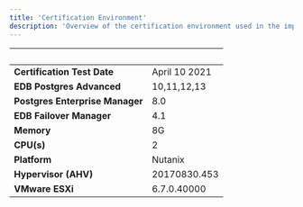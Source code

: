 ```yaml
---
title: 'Certification Environment'
description: 'Overview of the certification environment used in the implementation of AHX'
---
```


|  &nbsp;    | &nbsp; |
| ----------- | ----------- |
| **Certification Test Date**      | April 10 2021       |
| **EDB Postgres Advanced**  |  10,11,12,13     |
| **Postgres Enterprise Manager**      |  8.0      |
| **EDB Failover Manager**      |  4.1      |
| **Memory**   |  8G      |
| **CPU(s)**   |  2    |
| **Platform**  | Nutanix     |
| **Hypervisor (AHV)**  |  20170830.453    |
| **VMware ESXi**  |  6.7.0.40000    |